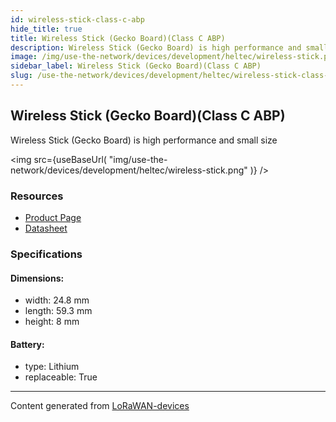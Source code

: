 ```yaml
---
id: wireless-stick-class-c-abp
hide_title: true
title: Wireless Stick (Gecko Board)(Class C ABP)
description: Wireless Stick (Gecko Board) is high performance and small size
image: /img/use-the-network/devices/development/heltec/wireless-stick.png
sidebar_label: Wireless Stick (Gecko Board)(Class C ABP)
slug: /use-the-network/devices/development/heltec/wireless-stick-class-c-abp
---
```



## Wireless Stick (Gecko Board)(Class C ABP)

Wireless Stick (Gecko Board) is high performance and small size

<img
src={useBaseUrl(
"img/use-the-network/devices/development/heltec/wireless-stick.png"
)}
/>

### Resources

- [Product Page](https://heltec.org/project/wireless-stick/)
- [Datasheet](https://heltec.org/project/wireless-stick/#1552557147424-7f1ec-5c651922-b0bbb94c-7398)

### Specifications

#### Dimensions:
- width: 24.8 mm
- length: 59.3 mm
- height: 8 mm
#### Battery: 
- type: Lithium
- replaceable: True



---
Content generated from [LoRaWAN-devices](https://github.com/TheThingsNetwork/lorawan-devices)